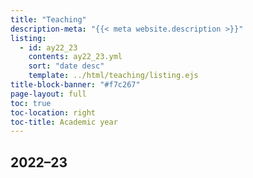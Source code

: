 ```yaml
---
title: "Teaching"
description-meta: "{{< meta website.description >}}"
listing:
  - id: ay22_23
    contents: ay22_23.yml
    sort: "date desc"
    template: ../html/teaching/listing.ejs
title-block-banner: "#f7c267"
page-layout: full
toc: true
toc-location: right
toc-title: Academic year
---
```



## 2022–23

:::{#ay_22-23}
:::

